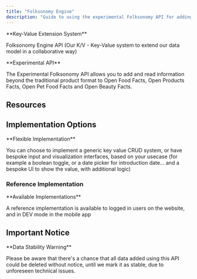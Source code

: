 ```yaml
---
title: "Folksonomy Engine"
description: "Guide to using the experimental Folksonomy API for adding key-value data beyond traditional product formats to Open Food Facts"
---
```



<Callout>
**Key-Value Extension System**

Folksonomy Engine API (Our K/V - Key-Value system to extend our data model in a collaborative way)
</Callout>

<Callout type="info">
**Experimental API**

The Experimental Folksonomy API allows you to add and read information beyond the traditional product format to Open Food Facts, Open Products Facts, Open Pet Food Facts and Open Beauty Facts.
</Callout>

## Resources

<Cards>
<Card title="API Documentation" href="https://api.folksonomy.openfoodfacts.org/docs" description="Complete API reference and documentation" />
<Card title="Current Key Values" href="https://world.openfoodfacts.org/properties" description="View existing properties in the system" />
</Cards>

## Implementation Options

<Callout>
**Flexible Implementation**

You can choose to implement a generic key value CRUD system, or have bespoke input and visualization interfaces, based on your usecase (for example a boolean toggle, or a date picker for introduction date… and a bespoke UI to show the value, with additional logic)
</Callout>

### Reference Implementation

<Callout type="info">
**Available Implementations**

A reference implementation is available to logged in users on the website, and in DEV mode in the mobile app
</Callout>

## Important Notice

<Callout type="warn">
**Data Stability Warning**

Please be aware that there's a chance that all data added using this API could be deleted without notice, until we mark it as stable, due to unforeseen technical issues.
</Callout>
